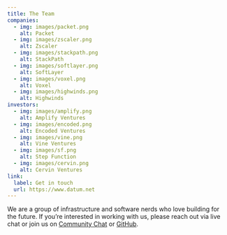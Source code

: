 ```yaml
---
title: The Team
companies:
  - img: images/packet.png
    alt: Packet
  - img: images/zscaler.png
    alt: Zscaler
  - img: images/stackpath.png
    alt: StackPath
  - img: images/softlayer.png
    alt: SoftLayer
  - img: images/voxel.png
    alt: Voxel
  - img: images/highwinds.png
    alt: Highwinds
investors:
  - img: images/amplify.png
    alt: Amplify Ventures
  - img: images/encoded.png
    alt: Encoded Ventures
  - img: images/vine.png
    alt: Vine Ventures
  - img: images/sf.png
    alt: Step Function
  - img: images/cervin.png
    alt: Cervin Ventures
link:
  label: Get in touch
  url: https://www.datum.net
---
```


We are a group of infrastructure and software nerds who love building for the future. If you’re interested in working with us, please reach out via live chat or join us on [Community Chat](/chat/) or [GitHub](https://github.com/datum-cloud/datum/).
